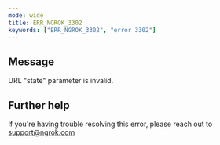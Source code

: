 ```yaml
---
mode: wide
title: ERR_NGROK_3302
keywords: ["ERR_NGROK_3302", "error 3302"]
---
```


## Message

URL "state" parameter is invalid.

## Further help

If you're having trouble resolving this error, please reach out to [support@ngrok.com](mailto:support@ngrok.com?subject=Help%20with%20ERR_NGROK_3302)
